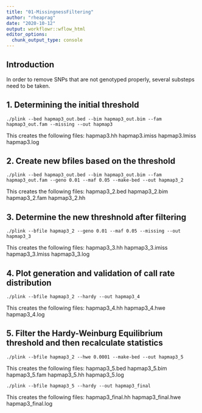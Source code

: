 ```yaml
---
title: "01-MissingnessFiltering"
author: "rheaprag"
date: "2020-10-12"
output: workflowr::wflow_html
editor_options:
  chunk_output_type: console
---
```


## Introduction

In order to remove SNPs that are not genotyped properly, several substeps need to be taken. 

## 1. Determining the initial threshold
```plink
./plink --bed hapmap3_out.bed --bim hapmap3_out.bim --fam hapmap3_out.fam --missing --out hapmap3
```
This creates the following files:
hapmap3.hh
hapmap3.imiss
hapmap3.lmiss
hapmap3.log

## 2. Create new bfiles based on the threshold
```plink
./plink --bed hapmap3_out.bed --bim hapmap3_out.bim --fam hapmap3_out.fam --geno 0.01 --maf 0.05 --make-bed --out hapmap3_2
```
This creates the following files:
hapmap3_2.bed
hapmap3_2.bim
hapmap3_2.fam
hapmap3_2.hh

## 3. Determine the new threshnold after filtering
```plink
./plink --bfile hapmap3_2 --geno 0.01 --maf 0.05 --missing --out hapmap3_3
```
This creates the following files:
hapmap3_3.hh
hapmap3_3.imiss
hapmap3_3.lmiss
hapmap3_3.log

## 4. Plot generation and validation of call rate distribution
```plink
./plink --bfile hapmap3_2 --hardy --out hapmap3_4
```
This creates the following files:
hapmap3_4.hh
hapmap3_4.hwe
hapmap3_4.log

## 5. Filter the Hardy-Weinburg Equilibrium threshold and then recalculate statistics
```plink
./plink --bfile hapmap3_2 --hwe 0.0001 --make-bed --out hapmap3_5
```
This creates the following files:
hapmap3_5.bed
hapmap3_5.bim
hapmap3_5.fam
hapmap3_5.hh
hapmap3_5.log

```plink
./plink --bfile hapmap3_5 --hardy --out hapmap3_final
```
This creates the following files:
hapmap3_final.hh
hapmap3_final.hwe
hapmap3_final.log

